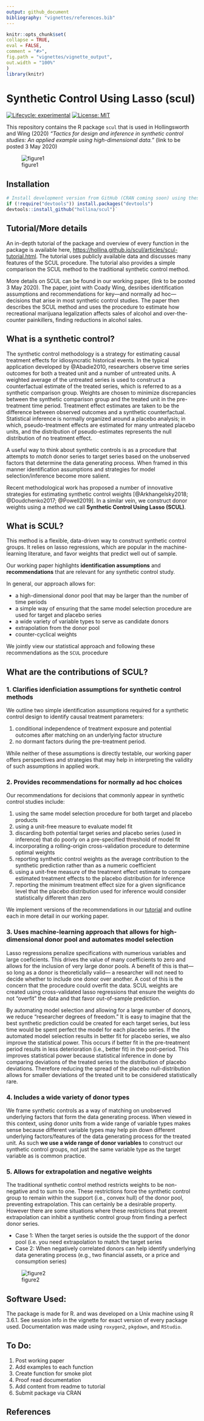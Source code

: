 ```yaml
---
output: github_document
bibliography: "vignettes/references.bib"
---
```

  
  <!-- README.md is generated from README.Rmd. Please edit that file -->
  
  ```r
knitr::opts_chunk$set(
  collapse = TRUE,
  eval = FALSE,
  comment = "#>",
  fig.path = "vignettes/vignette_output",
  out.width = "100%"
)
library(knitr)
```

# Synthetic Control Using Lasso (scul)

<!-- badges: start -->
[![Lifecycle: experimental](https://img.shields.io/badge/lifecycle-experimental-orange.svg)](https://www.tidyverse.org/lifecycle/#experimental)
[![License: MIT](https://img.shields.io/badge/License-MIT-yellow.svg)](https://opensource.org/licenses/MIT)
<!-- badges: end -->

This repository contains the R package `scul` that is used in Hollingsworth and Wing (2020) *"Tactics for design and inference in synthetic control studies: An applied example using high-dimensional data."* (link to be posted 3 May 2020)

![figure1](vignettes/vignette_output/ReadMeFigure.png)

## Installation

```r
# Install development version from GitHub (CRAN coming soon) using these two lines of code
if (!require("devtools")) install.packages("devtools")
devtools::install_github("hollina/scul")`
```

## Tutorial/More details
An in-depth tutorial of the package and overview of every function in the package is available here, <https://hollina.github.io/scul/articles/scul-tutorial.html>. The tutorial uses publicly available data and discusses many features of the SCUL procedure. The tutorial also provides a simple comparison the SCUL method to the traditional synthetic control method. 

More details on SCUL can be found in our working paper, (link to be posted 3 May 2020).
The paper, joint with Coady Wing, desribes identification assumptions and recommendations for key---and normally ad hoc---decisions that arise in most synthetic control studies. 
The paper then describes the SCUL method and uses the procedure to estimate how recreational marijuana legalization affects sales of alcohol and over-the-counter painkillers, finding reductions in alcohol sales. 

## What is a synthetic control?

The synthetic control methodology is a strategy for estimating causal treatment effects for idiosyncratic historical events.
In the typical application developed by @Abadie2010, researchers observe time series outcomes for both a treated unit and a number of untreated units.
A weighted average of the untreated series is used to construct a counterfactual estimate of the treated series, which is referred to as a synthetic comparison group.
Weights are chosen to minimize discrepancies between the synthetic comparison group and the treated unit in the pre-treatment time period.
Treatment effect estimates are taken to be the difference between observed outcomes and a synthetic counterfactual.
Statistical inference is normally organized around a placebo analysis; in which, pseudo-treatment effects are estimated for many untreated placebo units, and the distribution of pseudo-estimates represents the null distribution of no treatment effect.

A useful way to think about synthetic controls is as a procedure that attempts to *match* donor series to target series based on the unobserved factors that determine the data generating process.
When framed in this manner identification assumptions and strategies for model selection/inference become more salient.

Recent methodological work has proposed a number of innovative strategies for estimating synthetic control weights [@Arkhangelsky2018; @Doudchenko2017; @Powell2019].
In a similar vein, we construct donor weights using a method we call **Synthetic Control Using Lasso (SCUL)**.

## What is SCUL?

This method is a flexible, data-driven way to construct synthetic control groups.
It relies on lasso regressions, which are popular in the machine-learning literature, and favor weights that predict well out of sample.

Our working paper highlights **identification assumptions** and **recommendations** that are relevant for any synthetic control study. 

In general, our approach allows for: 

  - a high-dimensional donor pool that may be larger than the number of time periods
  - a simple way of ensuring that the same model selection procedure are used for target and placebo series
  - a wide variety of variable types to serve as candidate donors 
  - extrapolation from the donor pool
  - counter-cyclical weights

We jointly view our statistical approach and following these recommendations as the `SCUL` procedure

## What are the contributions of SCUL? 

### 1. Clarifies idenficiation assumptions for synthetic control methods

We outline two simple identification assumptions required for a synthetic control design to identify causal treatment parameters: 

  1. conditional independence of treatment exposure and potential outcomes after matching on an underlying factor structure
  1. no dormant factors during the pre-treatment period. 
  
While neither of these assumptions is directly testable, our working paper offers perspectives and strategies that may help in interpreting the validity of such assumptions in applied work. 

### 2. Provides recommendations for normally ad hoc choices

Our recommendations for decisions that commonly appear in synthetic control studies include: 

  1. using the same model selection procedure for both target and placebo products
  1. using a unit-free measure to evaluate model fit
  1. discarding both potential target series and placebo series (used in inference) that do poorly on a pre-specified threshold of model fit
  1. incorporating a rolling-origin cross-validation procedure to determine optimal weights
  1. reporting synthetic control weights as the average contribution to the synthetic prediction rather than as a numeric coefficient
  1.  using a unit-free measure of the treatment effect estimate to compare estimated treatment effects to the placebo distribution for inference
  1. reporting the minimum treatment effect size for a given significance level that the placebo distribution used for inference would consider statistically different than zero


We implement versions of the recommendations in our [tutorial](https://hollina.github.io/scul/articles/scul-tutorial.html) and outline each in more detail in our working paper. 

### 3. Uses machine-learning approach that allows for high-dimensional donor pool and automates model selection

Lasso regressions penalize specifications with numerious variables and large coeficients. 
This drives the value of many coefficients to zero and  allows for the inclusion of very large donor pools.
A benefit of this is that---so long as a donor is theoreticlally valid--- a researcher will not need to decide whether to include one donor over another. 
A cost of this is the concern that the procedure could overfit the data. 
SCUL weights are created using cross-validated lasso regressions that ensure the weights do not "overfit" the data and that favor out-of-sample prediction.  

By automating model selection and allowing for a large number of donors, we reduce "researcher degrees of freedom." It is easy to imagine that the best synthetic prediction could be created for each target series, but less time would be spent perfect the model for each placebo series. If the automated model selection results in better fit for placebo series, we also improve the statistical power. This occurs if better fit in the pre-treatment period results in less deterioration (i.e., better fit) in the post-period. This improves statistical power because statistical inference in done by comparing deviations of the treated series to the distribution of placebo deviations. Therefore reducing the spread of the placebo null-distribution allows for smaller deviations of the treated unit to be considered statistically rare.

### 4. Includes a wide variety of donor types

We frame synthetic controls as a way of matching on unobserved underlying factors that form the data generating process.
When viewed in this context, using donor units from a wide range of variable types makes sense because different variable types may help pin down different underlying factors/features of the data generating process for the treated unit.
As such **we use a wide range of donor variables** to construct our synthetic control groups, not just the same variable type as the target variable as is common practice.


### 5. Allows for extrapolation and negative weights

The traditional synthetic control method restricts weights to be non-negative and to sum to one.
These restrictions force the synthetic control group to remain within the support (i.e., convex hull) of the donor pool, preventing extrapolation.
This can certainly be a desirable property.
However there are some situations where these restrictions that prevent extrapolation can inhibit a synthetic control group from finding a perfect donor series.

  - Case 1: When the target series is outside the the support of the donor pool (i.e. you need extrapolation to match the target series
  - Case 2: When negatively correlated donors can help identify underlying data generating process (e.g., two financial assets, or a price and consumption series)
                                                                               
![figure2](vignettes/vignette_output/time_series_convex_hull.png)


                                                                      
## Software Used:
The package is made for R. and was developed on a Unix machine using R 3.6.1. See session info in the vignette for exact version of every package used. Documentation was made using `roxygen2`, `pkgdown`, and `RStudio`. 

## To Do:

1. Post working paper
1. Add examples to each function
1. Create function for smoke plot
1. Proof read documentation
1. Add content from readme to tutorial
1. Submit package via CRAN

## References 
